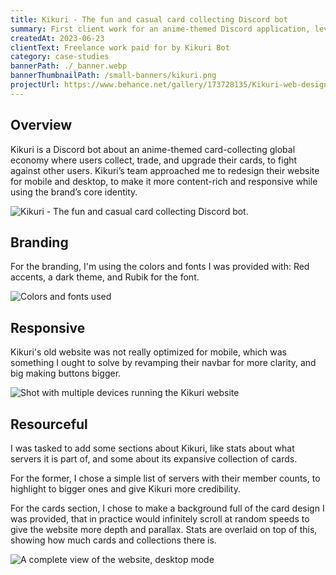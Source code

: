 ```yaml
---
title: Kikuri - The fun and casual card collecting Discord bot
summary: First client work for an anime-themed Discord application, leveraging Kikuri’s brand to design a brand new website.
createdAt: 2023-06-23
clientText: Freelance work paid for by Kikuri Bot
category: case-studies
bannerPath: ./_banner.webp
bannerThumbnailPath: /small-banners/kikuri.png
projectUrl: https://www.behance.net/gallery/173728135/Kikuri-web-design-UIUX
---
```


## Overview

Kikuri is a Discord bot about an anime-themed card-collecting global economy where users collect,
trade, and upgrade their cards, to fight against other users. Kikuri’s team approached me to
redesign their website for mobile and desktop, to make it more content-rich and responsive while
using the brand’s core identity.

![Kikuri - The fun and casual card collecting Discord bot.](_banner.webp)

## Branding

For the branding, I'm using the colors and fonts I was provided with: Red accents, a dark theme, and Rubik for the font.

![Colors and fonts used](_branding.webp)

## Responsive

Kikuri's old website was not really optimized for mobile, which was something I ought to solve by revamping their navbar for more clarity, and big making buttons bigger.

![Shot with multiple devices running the Kikuri website](_responsive.webp)

## Resourceful

I was tasked to add some sections about Kikuri, like stats about what servers it is part of, and some about its expansive collection of cards.

For the former, I chose a simple list of servers with their member counts, to highlight to bigger ones and give Kikuri more credibility.

For the cards section, I chose to make a background full of the card design I was provided, that in practice would infinitely scroll at random speeds to give the website more depth and parallax. Stats are overlaid on top of this, showing how much cards and collections there is.

![A complete view of the website, desktop mode](_desktop.webp)
